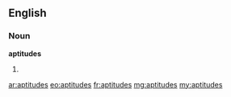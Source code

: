==English==

===Noun===
'''aptitudes'''

# {{plural of|aptitude}}

[[ar:aptitudes]]
[[eo:aptitudes]]
[[fr:aptitudes]]
[[mg:aptitudes]]
[[my:aptitudes]]